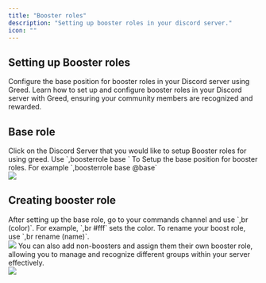 ```yaml
---
title: "Booster roles"
description: "Setting up booster roles in your discord server."
icon: ""
---
```


## Setting up Booster roles


<CardGroup cols={2}>
<Card title="Setting up base role." icon="user" href="#base-role">
  Configure the base position for booster roles in your Discord server using Greed.
</Card>
<Card title="How to Create a Booster Role" icon="user" href="#base-role">
  Learn how to set up and configure booster roles in your Discord server with Greed, ensuring your community members are recognized and rewarded.
</Card>
</CardGroup>

## Base role

<Steps>
  <Step title="Head over to your Discord Server">
    Click on the Discord Server that you would like to setup Booster roles for using
    greed.
  </Step>
  <Step title="Create the base role">
  Use `,boosterrole base <role>` To Setup the base position for booster roles. For example `,boosterrole base @base` 
  <br />
  <Frame caption="Creating base role.">
  <img src="/images/booster/booster.gif" />
</Frame>
  </Step>
</Steps>

## Creating booster role
<Steps>
<Step title="Create the Booster Role">
  After setting up the base role, go to your commands channel and use `,br (color)`. For example, `,br #fff` sets the color. To rename your boost role, use `,br rename (name)`.
  <br />
  <Frame caption="Creating booster role.">
    <img src="/images/booster/booster1.gif" />
  </Frame>
</Step>
<Step>
  You can also add non-boosters and assign them their own booster role, allowing you to manage and recognize different groups within your server effectively.
  <br />
  <Frame caption="Allowing a role to bypass the booster requirement.">
    <img src="/images/booster/booster2.gif" />
  </Frame>
</Step>
</Steps>